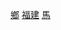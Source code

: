 {{Commons_category}}
{{Category_main}}

[[Category:中華民國連江縣行政區劃|鄉]]
[[Category:中華民國縣治|福建]]
[[Category:臺灣的鄉_(行政區劃)|馬]]